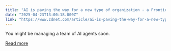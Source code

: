 ```yaml
---
title: "AI is paving the way for a new type of organization - a Frontier Firm"
date: "2025-04-23T13:00:18.000Z"
link: "https://www.zdnet.com/article/ai-is-paving-the-way-for-a-new-type-of-org-a-frontier-firm/"
---
```


You might be managing a team of AI agents soon.

[Read more](https://www.zdnet.com/article/ai-is-paving-the-way-for-a-new-type-of-org-a-frontier-firm/)
